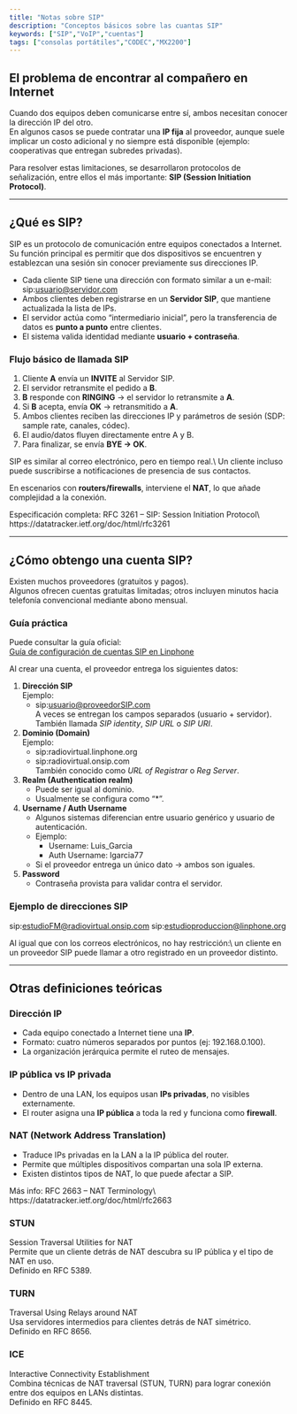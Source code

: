 ```yaml
---
title: "Notas sobre SIP"
description: "Conceptos básicos sobre las cuantas SIP"
keywords: ["SIP","VoIP","cuentas"]
tags: ["consolas portátiles","CODEC","MX2200"]
---
```


## El problema de encontrar al compañero en Internet

Cuando dos equipos deben comunicarse entre sí, ambos necesitan conocer la dirección IP del otro.\
En algunos casos se puede contratar una **IP fija** al proveedor, aunque suele implicar un costo adicional y no siempre está disponible (ejemplo: cooperativas que entregan subredes privadas).

Para resolver estas limitaciones, se desarrollaron protocolos de señalización, entre ellos el más importante: **SIP (Session Initiation Protocol)**.

---

## ¿Qué es SIP?

SIP es un protocolo de comunicación entre equipos conectados a Internet.\
Su función principal es permitir que dos dispositivos se encuentren y establezcan una sesión sin conocer previamente sus direcciones IP.

- Cada cliente SIP tiene una dirección con formato similar a un e-mail:\
  sip:usuario@servidor.com
- Ambos clientes deben registrarse en un **Servidor SIP**, que mantiene actualizada la lista de IPs.
- El servidor actúa como “intermediario inicial”, pero la transferencia de datos es **punto a punto** entre clientes.
- El sistema valida identidad mediante **usuario \+ contraseña**.

### Flujo básico de llamada SIP

1. Cliente **A** envía un **INVITE** al Servidor SIP.
2. El servidor retransmite el pedido a **B**.
3. **B** responde con **RINGING** → el servidor lo retransmite a **A**.
4. Si **B** acepta, envía **OK** → retransmitido a **A**.
5. Ambos clientes reciben las direcciones IP y parámetros de sesión (SDP: sample rate, canales, códec).
6. El audio/datos fluyen directamente entre A y B.
7. Para finalizar, se envía **BYE → OK**.

<Info>
  SIP es similar al correo electrónico, pero en tiempo real.\
  Un cliente incluso puede suscribirse a notificaciones de presencia de sus contactos.
</Info>

En escenarios con **routers/firewalls**, interviene el **NAT**, lo que añade complejidad a la conexión.

<Note>
  Especificación completa: RFC 3261 – SIP: Session Initiation Protocol\
  https://datatracker.ietf.org/doc/html/rfc3261
</Note>

---

## ¿Cómo obtengo una cuenta SIP?

Existen muchos proveedores (gratuitos y pagos).\
Algunos ofrecen cuentas gratuitas limitadas; otros incluyen minutos hacia telefonía convencional mediante abono mensual.

### Guía práctica

Puede consultar la guía oficial:\
[Guía de configuración de cuentas SIP en Linphone](https://solidynepro.com/descargas/productos/Tutorial_Linphone_Accounts.pdf)

Al crear una cuenta, el proveedor entrega los siguientes datos:

1. **Dirección SIP**\
   Ejemplo:
   - sip:usuario@proveedorSIP.com\
     A veces se entregan los campos separados (usuario \+ servidor).\
     También llamada _SIP identity_, _SIP URL_ o _SIP URI_.
2. **Dominio (Domain)**\
   Ejemplo:
   - sip:radiovirtual.linphone.org
   - sip:radiovirtual.onsip.com\
     También conocido como _URL of Registrar_ o _Reg Server_.
3. **Realm (Authentication realm)**
   - Puede ser igual al dominio.
   - Usualmente se configura como “\*”.
4. **Username / Auth Username**
   - Algunos sistemas diferencian entre usuario genérico y usuario de autenticación.
   - Ejemplo:
     - Username: Luis_Garcia
     - Auth Username: lgarcia77
   - Si el proveedor entrega un único dato → ambos son iguales.
5. **Password**
   - Contraseña provista para validar contra el servidor.

### Ejemplo de direcciones SIP

sip:estudioFM@radiovirtual.onsip.com
sip:estudioproduccion@linphone.org

<Info>
  Al igual que con los correos electrónicos, no hay restricción:\
  un cliente en un proveedor SIP puede llamar a otro registrado en un proveedor distinto.
</Info>

---

## Otras definiciones teóricas

### Dirección IP

- Cada equipo conectado a Internet tiene una **IP**.
- Formato: cuatro números separados por puntos (ej: 192.168.0.100).
- La organización jerárquica permite el ruteo de mensajes.

### IP pública vs IP privada

- Dentro de una LAN, los equipos usan **IPs privadas**, no visibles externamente.
- El router asigna una **IP pública** a toda la red y funciona como **firewall**.

### NAT (Network Address Translation)

- Traduce IPs privadas en la LAN a la IP pública del router.
- Permite que múltiples dispositivos compartan una sola IP externa.
- Existen distintos tipos de NAT, lo que puede afectar a SIP.

<Note>
  Más info: RFC 2663 – NAT Terminology\
  https://datatracker.ietf.org/doc/html/rfc2663
</Note>

### STUN

Session Traversal Utilities for NAT\
Permite que un cliente detrás de NAT descubra su IP pública y el tipo de NAT en uso.\
Definido en RFC 5389.

### TURN

Traversal Using Relays around NAT\
Usa servidores intermedios para clientes detrás de NAT simétrico.\
Definido en RFC 8656.

### ICE

Interactive Connectivity Establishment\
Combina técnicas de NAT traversal (STUN, TURN) para lograr conexión entre dos equipos en LANs distintas.\
Definido en RFC 8445.